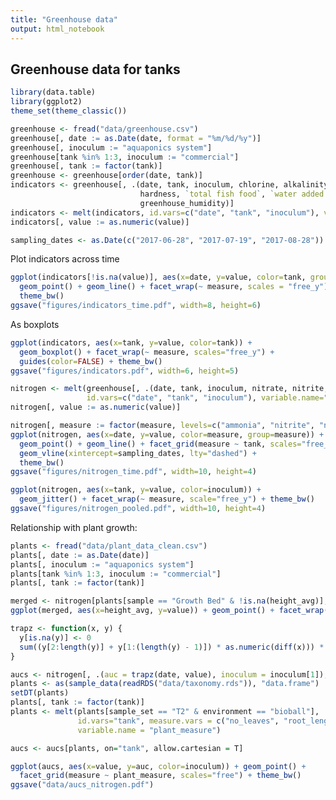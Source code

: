 ```yaml
---
title: "Greenhouse data"
output: html_notebook
---
```


## Greenhouse data for tanks

```r
library(data.table)
library(ggplot2)
theme_set(theme_classic())

greenhouse <- fread("data/greenhouse.csv")
greenhouse[, date := as.Date(date, format = "%m/%d/%y")]
greenhouse[, inoculum := "aquaponics system"]
greenhouse[tank %in% 1:3, inoculum := "commercial"]
greenhouse[, tank := factor(tank)]
greenhouse <- greenhouse[order(date, tank)]
indicators <- greenhouse[, .(date, tank, inoculum, chlorine, alkalinity, pH, `conductivity (uS/cm)`, 
                             hardness, `total fish food`, `water added (L)`, greenhouse_temp, 
                             greenhouse_humidity)]
indicators <- melt(indicators, id.vars=c("date", "tank", "inoculum"), variable.name="measure")
indicators[, value := as.numeric(value)]

sampling_dates <- as.Date(c("2017-06-28", "2017-07-19", "2017-08-28"))
```

Plot indicators across time

```r
ggplot(indicators[!is.na(value)], aes(x=date, y=value, color=tank, group=tank)) + 
  geom_point() + geom_line() + facet_wrap(~ measure, scales = "free_y") +
  theme_bw()
ggsave("figures/indicators_time.pdf", width=8, height=6)
```


As boxplots

```r
ggplot(indicators, aes(x=tank, y=value, color=tank)) + 
  geom_boxplot() + facet_wrap(~ measure, scales="free_y") + 
  guides(color=FALSE) + theme_bw()
ggsave("figures/indicators.pdf", width=6, height=5)
```

```r
nitrogen <- melt(greenhouse[, .(date, tank, inoculum, nitrate, nitrite, ammonia)],
                 id.vars=c("date", "tank", "inoculum"), variable.name="measure")
nitrogen[, value := as.numeric(value)]
```

```r
nitrogen[, measure := factor(measure, levels=c("ammonia", "nitrite", "nitrate"))]
ggplot(nitrogen, aes(x=date, y=value, color=measure, group=measure)) + 
  geom_point() + geom_line() + facet_grid(measure ~ tank, scales="free_y") +
  geom_vline(xintercept=sampling_dates, lty="dashed") +
  theme_bw()
ggsave("figures/nitrogen_time.pdf", width=10, height=4)
```

```r
ggplot(nitrogen, aes(x=tank, y=value, color=inoculum)) + 
  geom_jitter() + facet_wrap(~ measure, scale="free_y") + theme_bw()
ggsave("figures/nitrogen_pooled.pdf", width=10, height=4)
```

Relationship with plant growth:

```r
plants <- fread("data/plant_data_clean.csv")
plants[, date := as.Date(date)]
plants[, inoculum := "aquaponics system"]
plants[tank %in% 1:3, inoculum := "commercial"]
plants[, tank := factor(tank)]

merged <- nitrogen[plants[sample == "Growth Bed" & !is.na(height_avg)], on=c("tank", "date")]
ggplot(merged, aes(x=height_avg, y=value)) + geom_point() + facet_wrap(~ measure)
```

```r
trapz <- function(x, y) {
  y[is.na(y)] <- 0
  sum((y[2:length(y)] + y[1:(length(y) - 1)]) * as.numeric(diff(x))) * 0.5
}

aucs <- nitrogen[, .(auc = trapz(date, value), inoculum = inoculum[1]), by=c("measure", "tank")]
plants <- as(sample_data(readRDS("data/taxonomy.rds")), "data.frame")
setDT(plants)
plants[, tank := factor(tank)]
plants <- melt(plants[sample_set == "T2" & environment == "bioball"], 
               id.vars="tank", measure.vars = c("no_leaves", "root_length", "height"), 
               variable.name = "plant_measure")

aucs <- aucs[plants, on="tank", allow.cartesian = T]

ggplot(aucs, aes(x=value, y=auc, color=inoculum)) + geom_point() + 
  facet_grid(measure ~ plant_measure, scales="free") + theme_bw()
ggsave("data/aucs_nitrogen.pdf")
```